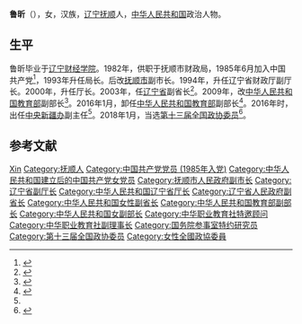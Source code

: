 '''鲁昕'''（{{bd|1955年|||catIdx=Lu}}），女，汉族，[[辽宁省|辽宁]][[抚顺市|抚顺]]人，[[中华人民共和国|中华人民共和国]]政治人物。

== 生平 ==
鲁昕毕业于[[辽宁财经学院|辽宁财经学院]]。1982年，供职于抚顺市财政局，1985年6月加入中国共产党<ref name="a1">{{Cite web |url=http://www.mnw.cn/news/shehui/1081797.html|title=教育部原副部长鲁昕出任中央新疆办副主任 简历照片 |accessdate=2020-02-14|author= |date=2016-01-13|work= |publisher=闽南网，来源：澎湃新闻网 |language=Zh-hans }}</ref>，1993年升任局长。后改[[抚顺市|抚顺市]]副市长。1994年，升任辽宁省财政厅副厅长。2000年，升任厅长。2003年，任[[辽宁省|辽宁省]]副省长<ref>{{cite web|title=辽宁副省长鲁昕调任教育部副部长|url=http://leaders.people.com.cn/GB/9279575.html|publisher=人民网|accessdate=2012-02-29}}</ref>。2009年，改[[中华人民共和国教育部|中华人民共和国教育部]]副部长<ref>{{cite web|title=教育部副部长鲁昕在云南省检查学校春季开学工作|url=http://www.gov.cn/gzdt/2012-02/27/content_2077345.htm|accessdate=2012-02-29}}</ref>。2016年1月，卸任[[中华人民共和国教育部|中华人民共和国教育部]]副部长<ref>{{cite news|title=交通运输部副部长冯正霖出任中国民航局局长，李家祥卸任|url=http://www.thepaper.cn/newsDetail_forward_1419723|accessdate=2016-01-12|newspaper=澎湃新闻}}</ref>。2016年时，出任[[中央新疆办|中央新疆办]]副主任<ref name="a1"/>。2018年1月，当选[[中国人民政治协商会议第十三届全国委员会委员名单|第十三届全国政协委员]]<ref>{{Cite web|url=http://sports.163.com/18/0126/06/D92BRKK400051C89.html|title=中国人民政治协商会议第十三届全国委员会委员名单|accessdate=2018-01-26|last=|work=网易|archive-url=https://web.archive.org/web/20180127143232/http://sports.163.com/18/0126/06/D92BRKK400051C89.html|archive-date=2018-01-27|dead-url=yes}}</ref>。

== 参考文献 ==
{{reflist}}

{{中华人民共和国官员小作品}}
{{Navboxes 
| title  = 鲁昕在[[中华职业教育社|中华职业教育社]]的职务
| list1  =
{{中华职业教育社第十届理事会}}
{{中华职业教育社第十一届理事会}}
}}
{{国务院参事室特约研究员}}

{{Authority control}}
{{DEFAULTSORT:Lu xin}}
[[Category:鲁姓|Xin]]
[[Category:抚顺人|Category:抚顺人]]
[[Category:中国共产党党员_(1985年入党)|Category:中国共产党党员 (1985年入党)]]
[[Category:中华人民共和国建立后的中国共产党女党员|Category:中华人民共和国建立后的中国共产党女党员]]
[[Category:抚顺市人民政府副市长|Category:抚顺市人民政府副市长]]
[[Category:辽宁省副厅长|Category:辽宁省副厅长]]
[[Category:中华人民共和国辽宁省厅长|Category:中华人民共和国辽宁省厅长]]
[[Category:辽宁省人民政府副省长|Category:辽宁省人民政府副省长]]
[[Category:中华人民共和国女性副省长|Category:中华人民共和国女性副省长]]
[[Category:中华人民共和国教育部副部长|Category:中华人民共和国教育部副部长]]
[[Category:中华人民共和国女副部长|Category:中华人民共和国女副部长]]
[[Category:中华职业教育社特邀顾问|Category:中华职业教育社特邀顾问]]
[[Category:中华职业教育社副理事长|Category:中华职业教育社副理事长]]
[[Category:国务院参事室特约研究员|Category:国务院参事室特约研究员]]
[[Category:第十三届全国政协委员|Category:第十三届全国政协委员]]
[[Category:女性全國政協委員|Category:女性全國政協委員]]